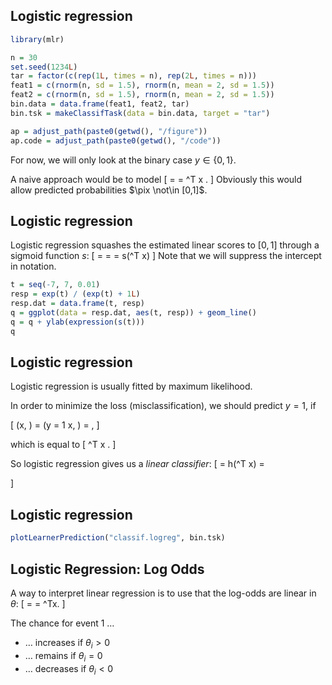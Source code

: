 ## Logistic regression
```r
library(mlr)

n = 30
set.seed(1234L)
tar = factor(c(rep(1L, times = n), rep(2L, times = n)))
feat1 = c(rnorm(n, sd = 1.5), rnorm(n, mean = 2, sd = 1.5))
feat2 = c(rnorm(n, sd = 1.5), rnorm(n, mean = 2, sd = 1.5))
bin.data = data.frame(feat1, feat2, tar)
bin.tsk = makeClassifTask(data = bin.data, target = "tar")

ap = adjust_path(paste0(getwd(), "/figure"))
ap.code = adjust_path(paste0(getwd(), "/code"))
```

For now, we will only look at the binary case $y \in \{0, 1\}$.

A naive approach would be to model
\[
\pix = \post = \theta^T x .
\]
Obviously this would allow predicted probabilities $\pix \not\in [0,1]$.

## Logistic regression

Logistic regression squashes the estimated linear scores to $[0,1]$ through a sigmoid function $s$:
\[
\pix = \post = \frac{\exp\left(\theta^Tx\right)}{1+\exp\left(\theta^Tx\right)} = s\left(\theta^T x\right)
\]
Note that we will suppress the intercept in notation.

```r
t = seq(-7, 7, 0.01)
resp = exp(t) / (exp(t) + 1L)
resp.dat = data.frame(t, resp)
q = ggplot(data = resp.dat, aes(t, resp)) + geom_line()
q = q + ylab(expression(s(t)))
q
```

## Logistic regression

Logistic regression is usually fitted by maximum likelihood.

In order to minimize the loss (misclassification), we should predict $y=1$, if

\[ \pi\left(x, \thetah\right) = \P\left(y = 1 \mid x, \thetah\right) = \frac{\exp\left(\thetah^T x\right)}{1+\exp\left(\thetah^Tx\right)} \ge 0.5, \]

which is equal to
\[ \hat \theta^T x \ge 0. \]

So logistic regression gives us a *linear classifier*:
\[
\yh = h\left(\thetah^T x\right) =
\begin{cases}
1 & \text{ for } x^T\thetah \ge 0 \\
0 & \text{ otherwise}
\end{cases}
\]


## Logistic regression

```r
plotLearnerPrediction("classif.logreg", bin.tsk)
```

## Logistic Regression: Log Odds

A way to interpret linear regression is to use that the log-odds are linear
in $\theta$:
\[
\log \frac{\pix}{1-\pix} = \log\frac{\post}{\P\left(y = 0 \mid x\right)} = \theta^Tx.
\]

The chance for event 1 ...

- ... increases if $\theta_i > 0$
- ... remains if $\theta_i = 0$
- ... decreases if $\theta_i < 0$
